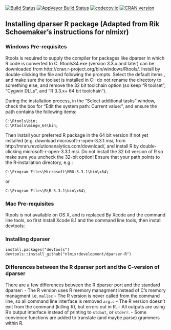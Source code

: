 [![Build Status](https://travis-ci.org/nlmixrdevelopment/dparser-R.svg?branch=master)](https://travis-ci.org/nlmixrdevelopment/dparser-R)
[![AppVeyor Build Status](https://ci.appveyor.com/api/projects/status/github/mattfidler/dparser-R-a9wpj?branch=master&svg=true)](https://ci.appveyor.com/project/mattfidler/dparser-R-a9wpj)
[![codecov.io](https://codecov.io/github/nlmixrdevelopment/dparser-R/coverage.svg?branch=master)](https://codecov.io/github/nlmixrdevelopment/dparser-R?branch=master)
[![CRAN version](http://www.r-pkg.org/badges/version/dparser)](https://cran.r-project.org/package=dparser)

## Installing dparser R package (Adapted from Rik Schoemaker's instructions for nlmixr)
### Windows Pre-requisites
Rtools is required to supply the compiler for packages like dparser in
which R code is converted to C. Rtools34.exe (version 3.3.x and later)
can be downloaded from
http://cran.r-project.org/bin/windows/Rtools/. Install by
double-clicking the file and following the prompts. Select the default
items , and make sure the toolset is installed in C:\Rtools: do not
rename the directory to something else, and remove the 32 bit
toolchain option (so keep "R toolset", "Cygwin DLLs", and "R 3.3.x+ 64
bit toolchain").

During the installation process, in the "Select additional tasks"
window, check the box for "Edit the system path: Current value:", and
ensure the path contains the following items:
```
C:\Rtools\bin;
C:\Rtools\mingw_64\bin;
```
Then install your preferred R package in the 64 bit version if not yet
installed (e.g. download microsoft-r-open-3.3.1.msi, from
http://mran.revolutionanalytics.com/download/, and install R by
double-clicking microsoft-r-open-3.3.1.msi. Do not install the 32 bit
version of R so make sure you uncheck the 32-bit option! Ensure that
your path points to the R-installation directory, e.g.:

```
C:\Program Files\Microsoft\MRO-3.3.1\bin\x64\
```
or
```
C:\Program Files\R\R-3.3.1\bin\x64\
```
### Mac Pre-requisites

Rtools is not available on OS X, and is replaced By Xcode and the
command line tools, so first install Xcode 8.1 and the command line
tools, then install devtools:

### Installing dparser

```
install.packages("devtools")
devtools::install_github("nlmixrdevelopment/dparser-R")
```

### Differences between the R dparser port and the C-version of dparser

There are a few differences between the R dparser port and the standard dparser:
- The R version uses R memory managment instead of C's memory managment i.e. `malloc`
- The R version is never called from the command line, so all command line interface is removed `arg.c`
- The R version doesn't exit from the command (killing R), but errors out in R.
- All outputs are using R's output interface instead of printing to `stdout`, or `stderr`.
- Some convience functions are added to translate (and maybe parse) grammers within R.
